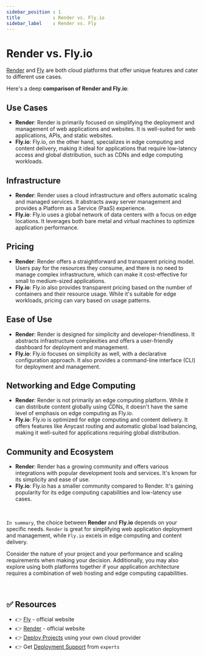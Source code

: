 ```yaml
---
sidebar_position : 1
title            : Render vs. Fly.io
sidebar_label    : Render vs. Fly
---
```


# Render vs. Fly.io

[Render](https://render.com/) and [Fly](https://fly.io/) are both cloud platforms that offer unique features and cater to different use cases. 

Here's a deep **comparison of Render and Fly.io**:

## **Use Cases**

- **Render**: Render is primarily focused on simplifying the deployment and management of web applications and websites. It is well-suited for web applications, APIs, and static websites.
- **Fly.io**: Fly.io, on the other hand, specializes in edge computing and content delivery, making it ideal for applications that require low-latency access and global distribution, such as CDNs and edge computing workloads.

## **Infrastructure**

- **Render**: Render uses a cloud infrastructure and offers automatic scaling and managed services. It abstracts away server management and provides a Platform as a Service (PaaS) experience.
- **Fly.io**: Fly.io uses a global network of data centers with a focus on edge locations. It leverages both bare metal and virtual machines to optimize application performance.

## **Pricing**

- **Render**: Render offers a straightforward and transparent pricing model. Users pay for the resources they consume, and there is no need to manage complex infrastructure, which can make it cost-effective for small to medium-sized applications.
- **Fly.io**: Fly.io also provides transparent pricing based on the number of containers and their resource usage. While it's suitable for edge workloads, pricing can vary based on usage patterns.

## **Ease of Use**

- **Render**: Render is designed for simplicity and developer-friendliness. It abstracts infrastructure complexities and offers a user-friendly dashboard for deployment and management.
- **Fly.io**: Fly.io focuses on simplicity as well, with a declarative configuration approach. It also provides a command-line interface (CLI) for deployment and management.

## **Networking and Edge Computing**

- **Render**: Render is not primarily an edge computing platform. While it can distribute content globally using CDNs, it doesn't have the same level of emphasis on edge computing as Fly.io.
- **Fly.io**: Fly.io is optimized for edge computing and content delivery. It offers features like Anycast routing and automatic global load balancing, making it well-suited for applications requiring global distribution.

## **Community and Ecosystem**

- **Render**: Render has a growing community and offers various integrations with popular development tools and services. It's known for its simplicity and ease of use.
- **Fly.io**: Fly.io has a smaller community compared to Render. It's gaining popularity for its edge computing capabilities and low-latency use cases.

<br />

`In summary`, the choice between **Render** and **Fly.io** depends on your specific needs. 
`Render` is great for simplifying web application deployment and management, while `Fly.io` excels in edge computing and content delivery. 

Consider the nature of your project and your performance and scaling requirements when making your decision. 
Additionally, you may also explore using both platforms together if your application architecture requires a combination of web hosting and edge computing capabilities.

<br />

## ✅ Resources

- 👉 [Fly](https://fly.io/) - official website
- 👉 [Render](https://render.com/) - official website
- 👉 [Deploy Projects](https://deploypro.dev/) using your own cloud provider
- 👉 Get [Deployment Support](https://deploypro.dev/support/) from `experts` 
